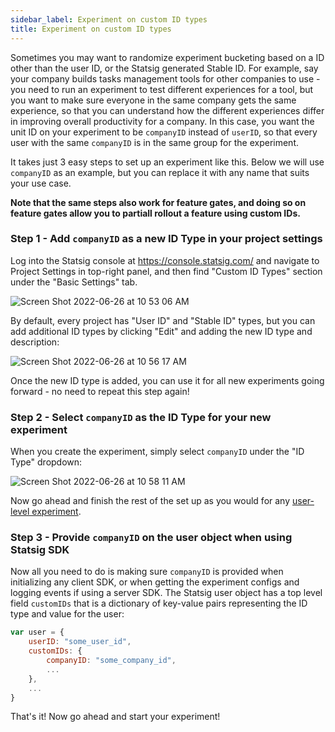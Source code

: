 ```yaml
---
sidebar_label: Experiment on custom ID types
title: Experiment on custom ID types
---
```


Sometimes you may want to randomize experiment bucketing based on a ID other than the user ID, or the Statsig generated Stable ID. For example, say your company builds tasks management tools for other companies to use - you
need to run an experiment to test different experiences for a tool, but you want to make sure everyone in the same company gets the same experience, so that you can understand how
the different experiences differ in improving overall productivity for a company. In this case, you want the unit ID on your experiment to be `companyID` instead of `userID`, so that
every user with the same `companyID` is in the same group for the experiment.

It takes just 3 easy steps to set up an experiment like this. Below we will use `companyID` as an example, but you can replace it with any name that suits your use case.

**Note that the same steps also work for feature gates, and doing so on feature gates allow you to partiall rollout a feature using custom IDs.**

### Step 1 - Add `companyID` as a new ID Type in your project settings

Log into the Statsig console at https://console.statsig.com/ and navigate to Project Settings in top-right panel, and then find "Custom ID Types" section under the "Basic Settings" tab.

![Screen Shot 2022-06-26 at 10 53 06 AM](https://user-images.githubusercontent.com/74584483/175827590-147ff9c8-ca02-4298-bca5-96583904aec5.png)

By default, every project has "User ID" and "Stable ID" types, but you can add additional ID types by clicking "Edit" and adding the new ID type and description:

![Screen Shot 2022-06-26 at 10 56 17 AM](https://user-images.githubusercontent.com/74584483/175827554-8862e10a-4171-4028-9aa4-9f314718b39d.png)

Once the new ID type is added, you can use it for all new experiments going forward - no need to repeat this step again!

### Step 2 - Select `companyID` as the ID Type for your new experiment

When you create the experiment, simply select `companyID` under the "ID Type" dropdown:

![Screen Shot 2022-06-26 at 10 58 11 AM](https://user-images.githubusercontent.com/74584483/175827625-bc79a7a9-0725-48fd-acf9-686610ea1f6a.png)

Now go ahead and finish the rest of the set up as you would for any [user-level experiment](./abn-tests).

### Step 3 - Provide `companyID` on the user object when using Statsig SDK

Now all you need to do is making sure `companyID` is provided when initializing any client SDK, or when getting the experiment configs and logging events if using a server SDK. The Statsig user object has a top level field `customIDs` that is a dictionary of key-value pairs representing the ID type and value for the user:

```jsx
var user = {
    userID: "some_user_id",
    customIDs: {
        companyID: "some_company_id",
        ...
    },
    ...
}
```

That's it! Now go ahead and start your experiment!
